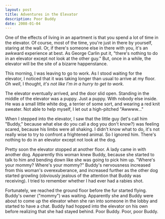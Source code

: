 ```yaml
---
layout: post
title: Adventures in the Elevator
description: Poor Buddy
date: 2008-01-04
---
```


One of the effects of living in an apartment is that you spend a lot of time in the elevator. Of course, most of the time, you're just in there by yourself, staring at the wall. Or, if there's someone else in there with you, it's an awkward experience at best. As George Carlin put it, "there's nothing to do in an elevator except not look at the other guy." But, once in a while, the elevator will be the site of a bizarre happenstance.  
  
This morning, I was leaving to go to work. As I stood waiting for the elevator, I noticed that it was taking longer than usual to arrive at my floor. _Oh well_, I thought, _it's not like I'm in a hurry to get to work._  
  
The elevator eventually arrived, and the door slid open. Standing in the middle of the elevator was a puppy. Just a puppy. With nobody else inside. He was a small little white dog, a terrier of some sort, and wearing a red knit sweater. Not able to help myself, I let out a high-pitched "Awwww..."  
  
When I stepped into the elevator, I saw that the little guy (let's call him "Buddy," because what else do you call a dog you don't know?) was feeling scared, because his limbs were all shaking. I didn't know what to do, it's not really wise to try to confront a frightened animal. So I ignored him. There's nothing to do in an elevator except not look at the dog.  
  
Pretty soon the elevator stopped at another floor. A lady came in with another dog. Apparently this woman knew Buddy, because she started to talk to him and bending down like she was going to pick him up. "Where's your mommy? Where's your mommy?" Buddy's nervousness increased from this woman's overexuberance, and increased further as the other dog started growling (obviously jealous of the attention that Buddy was receiving). I tried to remember whether I had ever had a rabies shot.  
  
Fortunately, we reached the ground floor before the fur started flying. Buddy's owner ("mommy") was waiting. Apparently she and Buddy were about to come up the elevator when she ran into someone in the lobby and started to have a chat. Buddy had hopped into the elevator on his own before realizing that she had stayed behind. Poor Buddy. Poor, poor Buddy.